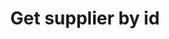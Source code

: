 ---
title: 'Get supplier by id'
openapi: 'GET /2023-11/admin/supplierProducts/{id}'
description: 'Retrieves detailed information about a specific supplier-product relationship by its unique ID. This includes supplier details, product information, pricing, and delivery configurations. Useful for verifying supplier associations or reviewing supply chain data.'
---